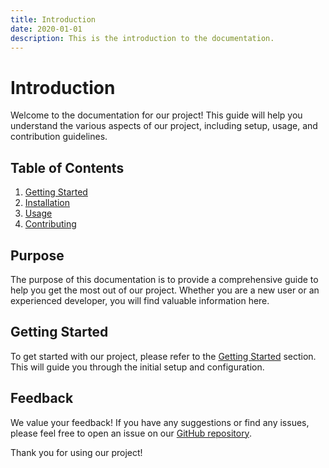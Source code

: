 ```yaml
---
title: Introduction
date: 2020-01-01
description: This is the introduction to the documentation.
---
```


# Introduction

Welcome to the documentation for our project! This guide will help you understand the various aspects of our project, including setup, usage, and contribution guidelines.

## Table of Contents

1. [Getting Started](/docs/getting-started)
2. [Installation](/docs/installation)
3. [Usage](/docs/usage)
4. [Contributing](/docs/contributing)

## Purpose

The purpose of this documentation is to provide a comprehensive guide to help you get the most out of our project. Whether you are a new user or an experienced developer, you will find valuable information here.

## Getting Started

To get started with our project, please refer to the [Getting Started](getting-started) section. This will guide you through the initial setup and configuration.

## Feedback

We value your feedback! If you have any suggestions or find any issues, please feel free to open an issue on our [GitHub repository](https://github.com/skaleway/docs-template).

Thank you for using our project!

